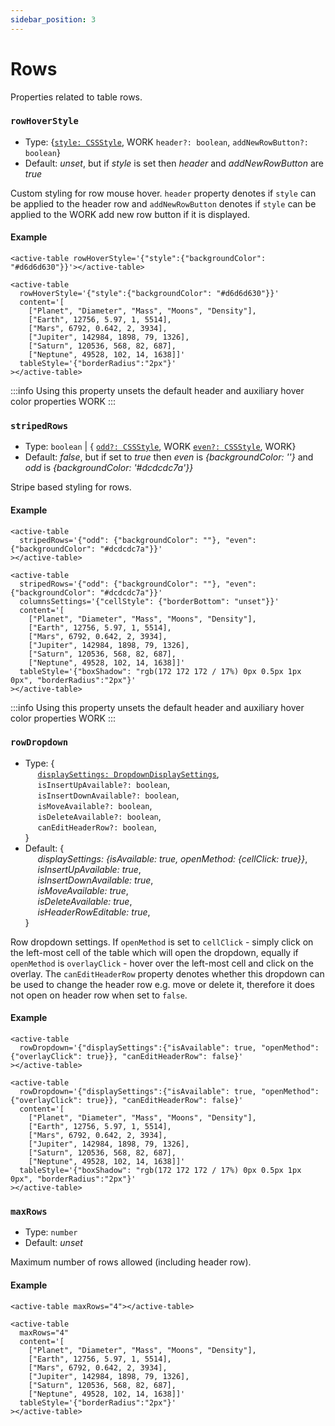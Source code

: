 ```yaml
---
sidebar_position: 3
---
```


# Rows

Properties related to table rows.

### `rowHoverStyle`

- Type: {[`style: CSSStyle`](https), WORK `header?: boolean`, `addNewRowButton?: boolean`}
- Default: _unset_, but if _style_ is set then _header_ and _addNewRowButton_ are _true_

Custom styling for row mouse hover. `header` property denotes if `style` can be applied to the header row
and `addNewRowButton` denotes if `style` can be applied to the WORK add new row button if it is displayed.

#### Example


<TableContainer>
  <active-table
    rowHoverStyle='{"style":{"backgroundColor": "#d6d6d630"} }'
    content='[
      ["Planet", "Diameter", "Mass", "Moons", "Density"],
      ["Earth", 12756, 5.97, 1, 5514],
      ["Mars", 6792, 0.642, 2, 3934],
      ["Jupiter", 142984, 1898, 79, 1326],
      ["Saturn", 120536, 568, 82, 687],
      ["Neptune", 49528, 102, 14, 1638]]'
    tableStyle='{"width":"100%", "boxShadow": "rgb(172 172 172 / 17%) 0px 0.5px 1px 0px", "borderRadius":"2px"}'
  ></active-table>
</TableContainer>

<Tabs>
<TabItem value="js" label="Sample">

```text
<active-table rowHoverStyle='{"style":{"backgroundColor": "#d6d6d630"}}'></active-table>
```

</TabItem>
<TabItem value="py" label="Full code">

```text
<active-table
  rowHoverStyle='{"style":{"backgroundColor": "#d6d6d630"}}'
  content='[
    ["Planet", "Diameter", "Mass", "Moons", "Density"],
    ["Earth", 12756, 5.97, 1, 5514],
    ["Mars", 6792, 0.642, 2, 3934],
    ["Jupiter", 142984, 1898, 79, 1326],
    ["Saturn", 120536, 568, 82, 687],
    ["Neptune", 49528, 102, 14, 1638]]'
  tableStyle='{"borderRadius":"2px"}'
></active-table>
```

</TabItem>
</Tabs>

:::info
Using this property unsets the default header and auxiliary hover color properties WORK
:::

<LineBreak></LineBreak>

### `stripedRows`

- Type: `boolean` | { [`odd?: CSSStyle`](https), WORK [`even?: CSSStyle`](https), WORK}
- Default: _false_, but if set to _true_ then _even_ is _{backgroundColor: ''}_ and _odd_ is _{backgroundColor: '#dcdcdc7a'}}_

Stripe based styling for rows.

#### Example

<TableContainer>
  <active-table
    stripedRows='{"odd": {"backgroundColor": ""}, "even": {"backgroundColor": "#dcdcdc7a"}}'
    columnsSettings='{"cellStyle": {"borderBottom": "unset"}}'
    content='[
      ["Planet", "Diameter", "Mass", "Moons", "Density"],
      ["Earth", 12756, 5.97, 1, 5514],
      ["Mars", 6792, 0.642, 2, 3934],
      ["Jupiter", 142984, 1898, 79, 1326],
      ["Saturn", 120536, 568, 82, 687],
      ["Neptune", 49528, 102, 14, 1638]]'
    tableStyle='{"width":"100%", "boxShadow": "rgb(172 172 172 / 17%) 0px 0.5px 1px 0px", "borderRadius":"2px"}'
  ></active-table>
</TableContainer>

<Tabs>
<TabItem value="js" label="Sample">

```text
<active-table
  stripedRows='{"odd": {"backgroundColor": ""}, "even": {"backgroundColor": "#dcdcdc7a"}}'
></active-table>
```

</TabItem>
<TabItem value="py" label="Full code">

```text
<active-table
  stripedRows='{"odd": {"backgroundColor": ""}, "even": {"backgroundColor": "#dcdcdc7a"}}'
  columnsSettings='{"cellStyle": {"borderBottom": "unset"}}'
  content='[
    ["Planet", "Diameter", "Mass", "Moons", "Density"],
    ["Earth", 12756, 5.97, 1, 5514],
    ["Mars", 6792, 0.642, 2, 3934],
    ["Jupiter", 142984, 1898, 79, 1326],
    ["Saturn", 120536, 568, 82, 687],
    ["Neptune", 49528, 102, 14, 1638]]'
  tableStyle='{"boxShadow": "rgb(172 172 172 / 17%) 0px 0.5px 1px 0px", "borderRadius":"2px"}'
></active-table>
```

</TabItem>
</Tabs>

:::info
Using this property unsets the default header and auxiliary hover color properties WORK
:::

<LineBreak></LineBreak>

### `rowDropdown`

- Type: {<br />
  &nbsp;&nbsp;&nbsp;&nbsp; [`displaySettings: DropdownDisplaySettings`](./types#DropdownDisplaySettings), <br />
  &nbsp;&nbsp;&nbsp;&nbsp; `isInsertUpAvailable?: boolean`, <br />
  &nbsp;&nbsp;&nbsp;&nbsp; `isInsertDownAvailable?: boolean`, <br />
  &nbsp;&nbsp;&nbsp;&nbsp; `isMoveAvailable?: boolean`, <br />
  &nbsp;&nbsp;&nbsp;&nbsp; `isDeleteAvailable?: boolean`, <br />
  &nbsp;&nbsp;&nbsp;&nbsp; `canEditHeaderRow?: boolean`, <br />
  }
- Default: {<br />
  &nbsp;&nbsp;&nbsp;&nbsp; _displaySettings: {isAvailable: true, openMethod: {cellClick: true}}_, <br />
  &nbsp;&nbsp;&nbsp;&nbsp; _isInsertUpAvailable: true_, <br />
  &nbsp;&nbsp;&nbsp;&nbsp; _isInsertDownAvailable: true_, <br />
  &nbsp;&nbsp;&nbsp;&nbsp; _isMoveAvailable: true_, <br />
  &nbsp;&nbsp;&nbsp;&nbsp; _isDeleteAvailable: true_, <br />
  &nbsp;&nbsp;&nbsp;&nbsp; _isHeaderRowEditable: true_, <br />
  }

Row dropdown settings. If `openMethod` is set to `cellClick` - simply click on the left-most cell of the table which will open
the dropdown, equally if `openMethod` is `overlayClick` - hover over the left-most cell and click on the overlay. The `canEditHeaderRow`
property denotes whether this dropdown can be used to change the header row e.g. move or delete it, therefore it does not open on
header row when set to `false`.

#### Example

<TableContainer>
  <active-table
    rowDropdown='{"displaySettings":{"isAvailable": true, "openMethod": {"overlayClick": true}}, "canEditHeaderRow": false}'
    columnsSettings='{"dropdown":{"displaySettings":{"isAvailable": true, "openMethod": {"overlayClick": true } } } }'
    content='[
      ["Planet", "Diameter", "Mass", "Moons", "Density"],
      ["Earth", 12756, 5.97, 1, 5514],
      ["Mars", 6792, 0.642, 2, 3934],
      ["Jupiter", 142984, 1898, 79, 1326],
      ["Saturn", 120536, 568, 82, 687],
      ["Neptune", 49528, 102, 14, 1638]]'
    tableStyle='{"width":"100%", "boxShadow": "rgb(172 172 172 / 17%) 0px 0.5px 1px 0px", "borderRadius":"2px"}'
  ></active-table>
</TableContainer>

<Tabs>
<TabItem value="js" label="Sample">

```text
<active-table
  rowDropdown='{"displaySettings":{"isAvailable": true, "openMethod": {"overlayClick": true}}, "canEditHeaderRow": false}'
></active-table>
```

</TabItem>
<TabItem value="py" label="Full code">

```text
<active-table
  rowDropdown='{"displaySettings":{"isAvailable": true, "openMethod": {"overlayClick": true}}, "canEditHeaderRow": false}'
  content='[
    ["Planet", "Diameter", "Mass", "Moons", "Density"],
    ["Earth", 12756, 5.97, 1, 5514],
    ["Mars", 6792, 0.642, 2, 3934],
    ["Jupiter", 142984, 1898, 79, 1326],
    ["Saturn", 120536, 568, 82, 687],
    ["Neptune", 49528, 102, 14, 1638]]'
  tableStyle='{"boxShadow": "rgb(172 172 172 / 17%) 0px 0.5px 1px 0px", "borderRadius":"2px"}'
></active-table>
```

</TabItem>
</Tabs>

<LineBreak></LineBreak>

### `maxRows`

- Type: `number`
- Default: _unset_

Maximum number of rows allowed (including header row).

#### Example

<TableContainer>
  <active-table
    maxRows="4"
    content='[
      ["Planet", "Diameter", "Mass", "Moons", "Density"],
      ["Earth", 12756, 5.97, 1, 5514],
      ["Mars", 6792, 0.642, 2, 3934],
      ["Jupiter", 142984, 1898, 79, 1326],
      ["Saturn", 120536, 568, 82, 687],
      ["Neptune", 49528, 102, 14, 1638]]'
    tableStyle='{"width":"100%", "boxShadow": "rgb(172 172 172 / 17%) 0px 0.5px 1px 0px", "borderRadius":"2px"}'
  ></active-table>
</TableContainer>

<Tabs>
<TabItem value="js" label="Sample">

```text
<active-table maxRows="4"></active-table>
```

</TabItem>
<TabItem value="py" label="Full code">

```text
<active-table
  maxRows="4"
  content='[
    ["Planet", "Diameter", "Mass", "Moons", "Density"],
    ["Earth", 12756, 5.97, 1, 5514],
    ["Mars", 6792, 0.642, 2, 3934],
    ["Jupiter", 142984, 1898, 79, 1326],
    ["Saturn", 120536, 568, 82, 687],
    ["Neptune", 49528, 102, 14, 1638]]'
  tableStyle='{"borderRadius":"2px"}'
></active-table>
```

</TabItem>
</Tabs>
